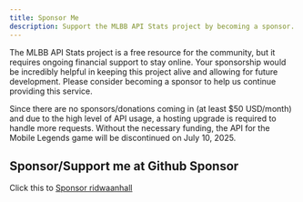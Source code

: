 ```yaml
---
title: Sponsor Me
description: Support the MLBB API Stats project by becoming a sponsor.
---
```


The MLBB API Stats project is a free resource for the community, but it requires ongoing financial support to stay online. Your sponsorship would be incredibly helpful in keeping this project alive and allowing for future development. Please consider becoming a sponsor to help us continue providing this service.

<Note title="Info" type="danger">
  Since there are no sponsors/donations coming in (at least $50 USD/month) and due to the high level of API usage, a hosting upgrade is required to handle more requests. Without the necessary funding, the API for the Mobile Legends game will be discontinued on July 10, 2025.
</Note>

## Sponsor/Support me at Github Sponsor

Click this to [Sponsor ridwaanhall](https://github.com/sponsors/ridwaanhall)
